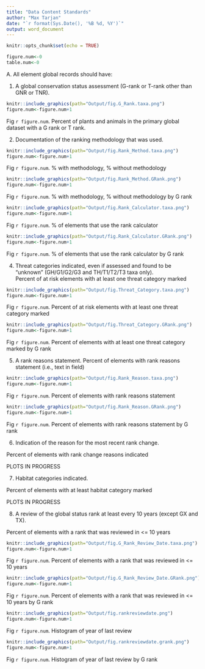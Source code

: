 ```yaml
---
title: "Data Content Standards"
author: "Max Tarjan"
date: "`r format(Sys.Date(), '%B %d, %Y')`"
output: word_document
---
```


```r
knitr::opts_chunk$set(echo = TRUE)
```

```r
figure.num<-0
table.num<-0
```


A. All element global records should have: 

1. A global conservation status assessment (G-rank or T-rank other than GNR or TNR). 
```r
knitr::include_graphics(path="Output/fig.G_Rank.taxa.png")
figure.num<-figure.num+1
```
Fig `r figure.num`. Percent of plants and animals in the primary global dataset with a G rank or T rank.

2. Documentation of the ranking methodology that was used.
```r
knitr::include_graphics(path="Output/fig.Rank_Method.taxa.png")
figure.num<-figure.num+1
```
Fig `r figure.num`. % with methodology, % without methodology

```r
knitr::include_graphics(path="Output/fig.Rank_Method.GRank.png")
figure.num<-figure.num+1
```
Fig `r figure.num`. % with methodology, % without methodology by G rank

```r
knitr::include_graphics(path="Output/fig.Rank_Calculator.taxa.png")
figure.num<-figure.num+1
```
Fig `r figure.num`. % of elements that use the rank calculator

```r
knitr::include_graphics(path="Output/fig.Rank_Calculator.GRank.png")
figure.num<-figure.num+1
```
Fig `r figure.num`. % of elements that use the rank calculator by G rank

4. Threat categories indicated, even if assessed and found to be “unknown” (GH/G1/G2/G3 and TH/T1/T2/T3 taxa only).  
Percent of at risk elements with at least one threat category marked

```r
knitr::include_graphics(path="Output/fig.Threat_Category.taxa.png")
figure.num<-figure.num+1
```
Fig `r figure.num`. Percent of at risk elements with at least one threat category marked

```r
knitr::include_graphics(path="Output/fig.Threat_Category.GRank.png")
figure.num<-figure.num+1
```
Fig `r figure.num`. Percent of elements with at least one threat category marked by G rank

5. A rank reasons statement. 
Percent of elements with rank reasons statement (i.e., text in field) 

```r
knitr::include_graphics(path="Output/fig.Rank_Reason.taxa.png")
figure.num<-figure.num+1
```
Fig `r figure.num`. Percent of elements with rank reasons statement

```r
knitr::include_graphics(path="Output/fig.Rank_Reason.GRank.png")
figure.num<-figure.num+1
```
Fig `r figure.num`. Percent of elements with rank reasons statement by G rank

6. Indication of the reason for the most recent rank change. 

Percent of elements with rank change reasons indicated 

PLOTS IN PROGRESS

7. Habitat categories indicated. 

Percent of elements with at least habitat category marked

PLOTS IN PROGRESS

8. A review of the global status rank at least every 10 years (except GX and TX). 

Percent of elements with a rank that was reviewed in <= 10 years 

```r
knitr::include_graphics(path="Output/fig.G_Rank_Review_Date.taxa.png")
figure.num<-figure.num+1
```
Fig `r figure.num`. Percent of elements with a rank that was reviewed in <= 10 years

```r
knitr::include_graphics(path="Output/fig.G_Rank_Review_Date.GRank.png")
figure.num<-figure.num+1
```
Fig `r figure.num`. Percent of elements with a rank that was reviewed in <= 10 years by G rank

```r
knitr::include_graphics(path="Output/fig.rankreviewdate.png")
figure.num<-figure.num+1
```
Fig `r figure.num`. Histogram of year of last review

```r
knitr::include_graphics(path="Output/fig.rankreviewdate.grank.png")
figure.num<-figure.num+1
```
Fig `r figure.num`. Histogram of year of last review by G rank
